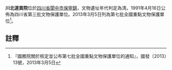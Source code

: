 {{msg:四川省文物保護單位
|名稱 = 川北道貢院
|編號 = 76
|圖片 = 
|級別 = S3
|分類 = 
|時代 = [[清代|清代]]
|地点 = [[四川省|四川省]][[閬中市|閬中市]][[保寧鎮|保寧鎮]]
|坐標 =
|登錄 = 1991年4月16日
}}
{{msg:四川省文物保護單位
|名稱 = 川北道貢院
|編號 = 7-1348
|圖片 = 
|級別 = 107
|分類 = 
|時代 = [[清代|清代]]
|地点 = [[四川省|四川省]][[南充市|南充市]][[閬中市|閬中市]]
|坐標 =
|登錄 = 2013年3月5日
}}
'''川北道貢院'''位於[[四川省|四川省]][[閬中市|閬中市]][[保寧鎮|保寧鎮]]，文物遺址年代判定為清。1991年4月16日公佈為四川省第三批文物保護單位。2013年3月5日列為第七批全國重點文物保護單位<ref>『國務院關於核定並公布第七批全國重點文物保護單位的通知』，國發〔2013〕13號，2013年3月5日</ref>。
==註釋==
{{reflist}}
{{文物保護單位小作品}}
{{四川全國重點文物保護單位}}
